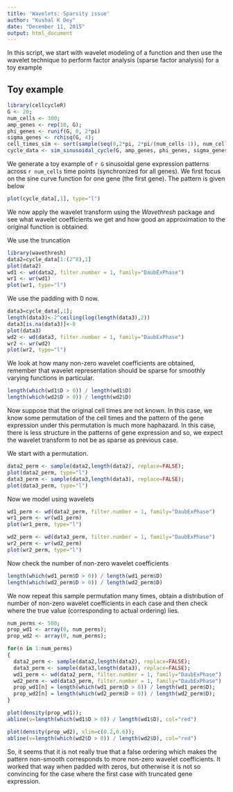 ```yaml
---
title: 'Wavelets: Sparsity issue'
author: "Kushal K Dey"
date: "December 11, 2015"
output: html_document
---
```


In this script, we start with wavelet modeling of a function and then use the wavelet technique to perform factor analysis (sparse factor analysis) for a toy example 

## Toy example

```r

library(cellcycleR)
G <- 20;
num_cells <- 300;
amp_genes <- rep(10, G);
phi_genes <- runif(G, 0, 2*pi)
sigma_genes <- rchisq(G, 4);
cell_times_sim <- sort(sample(seq(0,2*pi, 2*pi/(num_cells-1)), num_cells, replace=FALSE));
cycle_data <- sim_sinusoidal_cycle(G, amp_genes, phi_genes, sigma_genes, cell_times_sim);
```

We generate a toy example of `r G` sinusoidal gene expression patterns across `r num_cells` time points (synchronized for all genes). We first focus on the sine curve function for one gene (the first gene). The pattern is given below

```r
plot(cycle_data[,1], type="l")
```

We now apply the wavelet transform using the *Wavethresh* package and see what wavelet coefficients we get and how good an approximation to the original function is obtained. 

We use the truncation

```r
library(wavethresh)
data2=cycle_data[1:(2^8),1]
plot(data2)
wd1 <- wd(data2, filter.number = 1, family="DaubExPhase")
wr1 <- wr(wd1)
plot(wr1, type="l")
```

We use the padding with 0 now.

```r
data3=cycle_data[,1];
length(data3)<-2^ceiling(log(length(data3),2))
data3[is.na(data3)]<-0
plot(data3)
wd2 <- wd(data3, filter.number = 1, family="DaubExPhase")
wr2 <- wr(wd2)
plot(wr2, type="l")
```


We look at how many non-zero wavelet coefficients are obtained, remember that wavelet representation should be sparse for smoothly varying functions in particular. 

```r
length(which(wd1$D > 0)) / length(wd1$D)
length(which(wd2$D > 0)) / length(wd2$D)
```

Now suppose that the original cell times are not known. In this case, we know some permutation of the cell times and the pattern of the gene expression under this permutation is much more haphazard. In this case, there is less structure in the
patterns of gene expression and so, we expect the wavelet transform to not be as sparse as previous case.

We start with a permutation.

```r
data2_perm <- sample(data2,length(data2), replace=FALSE);
plot(data2_perm, type="l")
data3_perm <- sample(data3,length(data3), replace=FALSE);
plot(data3_perm, type="l")
```

Now we model using wavelets 

```r
wd1_perm <- wd(data2_perm, filter.number = 1, family="DaubExPhase")
wr1_perm <- wr(wd1_perm)
plot(wr1_perm, type="l")

wd2_perm <- wd(data3_perm, filter.number = 1, family="DaubExPhase")
wr2_perm <- wr(wd2_perm)
plot(wr2_perm, type="l")


```

Now check the number of non-zero wavelet coefficients 

```r
length(which(wd1_perm$D > 0)) / length(wd1_perm$D)
length(which(wd2_perm$D > 0)) / length(wd2_perm$D)
```

We now repeat this sample permutation many times, obtain a distribution of number of non-zero wavelet coefficients in each case and then check where the true value (corresponding to actual ordering) lies.

```r
num_perms <- 500;
prop_wd1 <- array(0, num_perms);
prop_wd2 <- array(0, num_perms);

for(n in 1:num_perms)
{
  data2_perm <- sample(data2,length(data2), replace=FALSE);
  data3_perm <- sample(data3,length(data3), replace=FALSE);
  wd1_perm <- wd(data2_perm, filter.number = 1, family="DaubExPhase")
  wd2_perm <- wd(data3_perm, filter.number = 1, family="DaubExPhase")
  prop_wd1[n] = length(which(wd1_perm$D > 0)) / length(wd1_perm$D);
  prop_wd2[n] = length(which(wd2_perm$D > 0)) / length(wd2_perm$D);
}

plot(density(prop_wd1));
abline(v=length(which(wd1$D > 0)) / length(wd1$D), col="red")

plot(density(prop_wd2), xlim=c(0.2,0.6));
abline(v=length(which(wd2$D > 0)) / length(wd2$D), col="red")


```

So, it seems that it is not really true that a false ordering which makes the pattern non-smooth corresponds to more non-zero wavelet coefficients. It worked that way when padded with zeros, but otherwise it is not so convincing for the
case where the first case with truncated gene expression.



